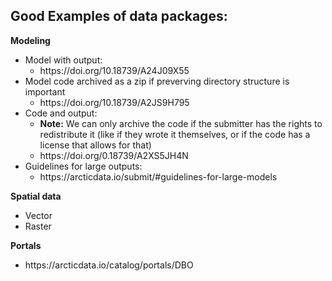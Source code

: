 ## Good Examples of data packages:

**Modeling**

* Model with output:
  + https://doi.org/10.18739/A24J09X55

* Model code archived as a zip if preverving directory structure is important
  + https://doi.org/10.18739/A2JS9H795

* Code and output:
  + **Note:** We can only archive the code if the submitter has the rights to redistribute it (like if they wrote it themselves, or if the code has a license that allows for that)
  + https://doi.org/0.18739/A2XS5JH4N

* Guidelines for large outputs:
  + https://arcticdata.io/submit/#guidelines-for-large-models

**Spatial data**

* Vector
* Raster

**Portals**

* https://arcticdata.io/catalog/portals/DBO
